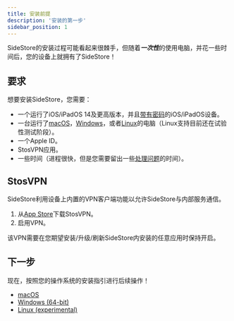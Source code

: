 ```yaml
---
title: 安装前提
description: '安装的第一步'
sidebar_position: 1
---
```


SideStore的安装过程可能看起来很棘手，但随着***一次性***的使用电脑，并花一些时间后，您的设备上就拥有了SideStore！

## 要求

想要安装SideStore，您需要：
- 一个运行了iOS/iPadOS 14及更高版本，并且[带有密码](https://support.apple.com/en-us/119586)的iOS/iPadOS设备。
- 一台运行了[macOS](mac)，[Windows](windows)，或者[Linux](linux)的电脑（Linux支持目前还在试验性测试阶段）。
- 一个Apple ID。
- StosVPN应用。
- 一些时间（进程很快，但是您需要留出一些[处理问题](../troubleshooting)的时间）。

## StosVPN

SideStore利用设备上内置的VPN客户端功能以允许SideStore与内部服务通信。

1. 从[App Store](https://apps.apple.com/us/app/stosvpn/id6744003051)下载StosVPN。
2. 启用VPN。

该VPN需要在您期望安装/升级/刷新SideStore内安装的任意应用时保持开启。

## 下一步

现在，按照您的操作系统的安装指引进行后续操作！
- [macOS](mac)
- [Windows (64-bit)](windows)
- [Linux (experimental)](linux)